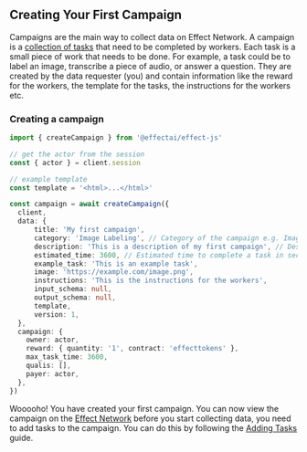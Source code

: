 ## Creating Your First Campaign

Campaigns are the main way to collect data on Effect Network.
A campaign is a <u>collection of tasks</u> that need to be completed by workers. Each task is a small piece of work that needs to be done. For example, a task could be to label an image, transcribe a piece of audio, or answer a question.
 They are created by the data requester (you) and contain information like the reward for the workers, the template for the tasks, the instructions for the workers etc.

### Creating a campaign

```ts [example.ts]
import { createCampaign } from '@effectai/effect-js'

// get the actor from the session
const { actor } = client.session

// example template
const template = '<html>...</html>'

const campaign = await createCampaign({
  client,
  data: { 
      title: 'My first campaign',
      category: 'Image Labeling', // Category of the campaign e.g. Image Labeling, Audio Transcription etc.
      description: 'This is a description of my first campaign', // Description of the campaign
      estimated_time: 3600, // Estimated time to complete a task in seconds
      example_task: 'This is an example task',
      image: 'https://example.com/image.png',
      instructions: 'This is the instructions for the workers',
      input_schema: null,
      output_schema: null,
      template,
      version: 1,
  },
  campaign: {
    owner: actor,
    reward: { quantity: '1', contract: 'effecttokens' },
    max_task_time: 3600,
    qualis: [],
    payer: actor,
  },
})
```

Wooooho! You have created your first campaign. You can now view the campaign on the [Effect Network](https://app.effect.network/campaigns) before you start collecting data, you need to add tasks to the campaign. You can do this by following the [Adding Tasks](/docs/collecting-data/adding-tasks) guide.